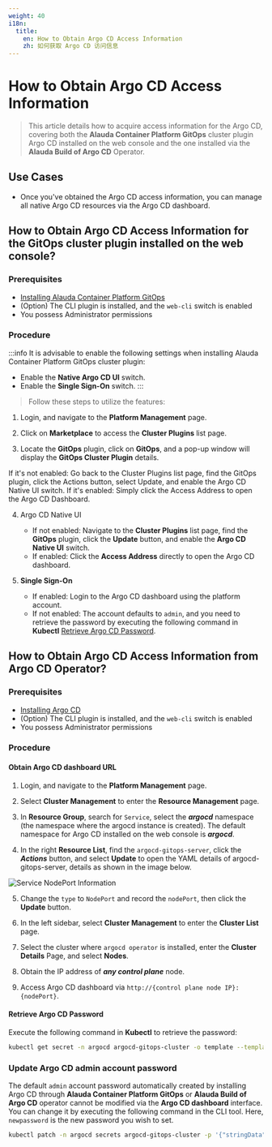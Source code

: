 ```yaml
---
weight: 40
i18n:
  title:
    en: How to Obtain Argo CD Access Information
    zh: 如何获取 Argo CD 访问信息
---
```


# How to Obtain Argo CD Access Information

> This article details how to acquire access information for the Argo CD, covering both the **Alauda Container Platform GitOps** cluster plugin Argo CD installed on the web console and the one installed via the **Alauda Build of Argo CD** Operator.

## Use Cases

- Once you've obtained the Argo CD access information, you can manage all native Argo CD resources via the Argo CD dashboard.

## How to Obtain Argo CD Access Information for the GitOps cluster plugin installed on the web console?

### Prerequisites

- [Installing Alauda Container Platform GitOps](../install_gitops/install_gitops_plugin.mdx)
- (Option) The CLI plugin is installed, and the `web-cli` switch is enabled
- You possess Administrator permissions

### Procedure

:::info
It is advisable to enable the following settings when installing Alauda Container Platform GitOps cluster plugin:
- Enable the **Native Argo CD UI** switch.
- Enable the **Single Sign-On** switch.
:::

> Follow these steps to utilize the features:

1. Login, and navigate to the **Platform Management** page.

2. Click on **Marketplace** to access the **Cluster Plugins** list page.

3. Locate the **GitOps** plugin, click on **GitOps**, and a pop-up window will display the **GitOps Cluster Plugin** details.

If it's not enabled: Go back to the Cluster Plugins list page, find the GitOps plugin, click the Actions button, select Update, and enable the Argo CD Native UI switch.
If it's enabled: Simply click the Access Address to open the Argo CD Dashboard.

4. Argo CD Native UI
   - If not enabled: Navigate to the **Cluster Plugins** list page, find the **GitOps** plugin, click the **Update** button, and enable the **Argo CD Native UI** switch.
   - If enabled: Click the **Access Address** directly to open the Argo CD dashboard.

5. **Single Sign-On**
   - If enabled: Login to the Argo CD dashboard using the platform account.
   - If not enabled: The account defaults to `admin`, and you need to retrieve the password by executing the following command in **Kubectl** [Retrieve Argo CD Password](#argocd-password-cli).

## How to Obtain Argo CD Access Information from Argo CD Operator?

### Prerequisites
- [Installing Argo CD](../install_gitops/install_argocd_opeator.mdx)
- (Option) The CLI plugin is installed, and the `web-cli` switch is enabled
- You possess Administrator permissions

### Procedure

#### Obtain Argo CD dashboard URL

1. Login, and navigate to the **Platform Management** page.

2. Select **Cluster Management** to enter the **Resource Management** page.

3. In **Resource Group**, search for `Service`, select the ***argocd*** namespace (the namespace where the argocd instance is created). The default namespace for Argo CD installed on the web console is ***argocd***.

4. In the right **Resource List**, find the `argocd-gitops-server`, click the ***Actions*** button, and select **Update** to open the YAML details of argocd-gitops-server, details as shown in the image below.

![Service NodePort Information](../assets/argo_cd_service_nodeport.png "Service NodePort Information")

5. Change the `type` to `NodePort` and record the `nodePort`, then click the **Update** button.

6. In the left sidebar, select **Cluster Management** to enter the **Cluster List** page.

7. Select the cluster where `argocd operator` is installed, enter the **Cluster Details** Page, and select **Nodes**.

8. Obtain the IP address of ***any control plane*** node.

9. Access Argo CD dashboard via `http://{control plane node IP}:{nodePort}`.

#### Retrieve Argo CD Password
Execute the following command in **Kubectl** to retrieve the password:

```bash
kubectl get secret -n argocd argocd-gitops-cluster -o template --template='{{index .data "admin.password"}}'|base64 -d
```

### Update Argo CD admin account password<a id="argocd-update-password-cli" />

The default `admin` account password automatically created by installing Argo CD through **Alauda Container Platform GitOps** or **Alauda Build of Argo CD** operator cannot be modified via the **Argo CD dashboard** interface. You can change it by executing the following command in the CLI tool. Here, `newpassword` is the new password you wish to set.

```bash
kubectl patch -n argocd secrets argocd-gitops-cluster -p '{"stringData":{"admin.password":"<newpassword>"}}'
```
